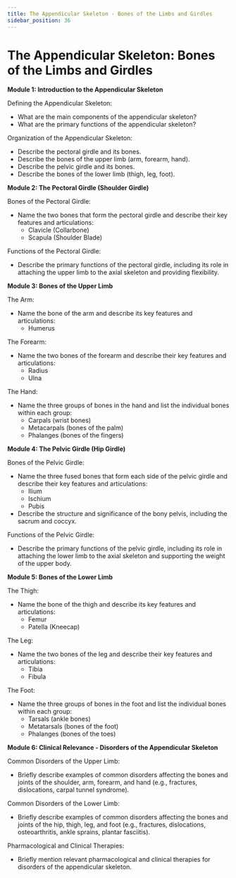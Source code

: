 ```yaml
---
title: The Appendicular Skeleton - Bones of the Limbs and Girdles
sidebar_position: 36
---
```


# The Appendicular Skeleton: Bones of the Limbs and Girdles

**Module 1: Introduction to the Appendicular Skeleton**

Defining the Appendicular Skeleton:
* What are the main components of the appendicular skeleton?
* What are the primary functions of the appendicular skeleton?

Organization of the Appendicular Skeleton:
* Describe the pectoral girdle and its bones.
* Describe the bones of the upper limb (arm, forearm, hand).
* Describe the pelvic girdle and its bones.
* Describe the bones of the lower limb (thigh, leg, foot).

**Module 2: The Pectoral Girdle (Shoulder Girdle)**

Bones of the Pectoral Girdle:
* Name the two bones that form the pectoral girdle and describe their key features and articulations:
    * Clavicle (Collarbone)
    * Scapula (Shoulder Blade)

Functions of the Pectoral Girdle:
* Describe the primary functions of the pectoral girdle, including its role in attaching the upper limb to the axial skeleton and providing flexibility.

**Module 3: Bones of the Upper Limb**

The Arm:
* Name the bone of the arm and describe its key features and articulations:
    * Humerus

The Forearm:
* Name the two bones of the forearm and describe their key features and articulations:
    * Radius
    * Ulna

The Hand:
* Name the three groups of bones in the hand and list the individual bones within each group:
    * Carpals (wrist bones)
    * Metacarpals (bones of the palm)
    * Phalanges (bones of the fingers)

**Module 4: The Pelvic Girdle (Hip Girdle)**

Bones of the Pelvic Girdle:
* Name the three fused bones that form each side of the pelvic girdle and describe their key features and articulations:
    * Ilium
    * Ischium
    * Pubis
* Describe the structure and significance of the bony pelvis, including the sacrum and coccyx.

Functions of the Pelvic Girdle:
* Describe the primary functions of the pelvic girdle, including its role in attaching the lower limb to the axial skeleton and supporting the weight of the upper body.

**Module 5: Bones of the Lower Limb**

The Thigh:
* Name the bone of the thigh and describe its key features and articulations:
    * Femur
    * Patella (Kneecap)

The Leg:
* Name the two bones of the leg and describe their key features and articulations:
    * Tibia
    * Fibula

The Foot:
* Name the three groups of bones in the foot and list the individual bones within each group:
    * Tarsals (ankle bones)
    * Metatarsals (bones of the foot)
    * Phalanges (bones of the toes)

**Module 6: Clinical Relevance - Disorders of the Appendicular Skeleton**

Common Disorders of the Upper Limb:
* Briefly describe examples of common disorders affecting the bones and joints of the shoulder, arm, forearm, and hand (e.g., fractures, dislocations, carpal tunnel syndrome).

Common Disorders of the Lower Limb:
* Briefly describe examples of common disorders affecting the bones and joints of the hip, thigh, leg, and foot (e.g., fractures, dislocations, osteoarthritis, ankle sprains, plantar fasciitis).

Pharmacological and Clinical Therapies:
* Briefly mention relevant pharmacological and clinical therapies for disorders of the appendicular skeleton.